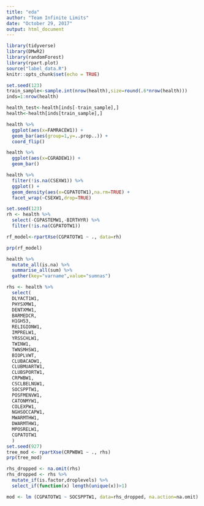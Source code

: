 ```yaml
---
title: "eda"
author: "Team Infinite Limits"
date: "October 29, 2017"
output: html_document
---
```


```r
library(tidyverse)
library(DMwR2)
library(randomForest)
library(rpart.plot)
source("label_data.R")
knitr::opts_chunk$set(echo = TRUE)

set.seed(123)
train_sample<-sample.int(nrow(health),size=round(.6*nrow(health)))
inds=1:nrow(health)

health_test<-health[inds[-train_sample],]
health<-health[inds[train_sample],]

```

```r

health %>%
  ggplot(aes(x=FAMRACEW1)) +
  geom_bar(aes(group=1,y=..prop..)) +
  coord_flip()

```

```r

health %>%
  ggplot(aes(x=CGRADEW1)) +
  geom_bar()

```

```r
health %>%
  filter(!is.na(CSEXW1)) %>%
  ggplot() +
  geom_density(aes(x=CGPATOTW1),na.rm=TRUE) +
  facet_wrap(~CSEXW1,drop=TRUE)
```


```r
set.seed(123)
rh <- health %>%
  select(-CGPASTEMW1,-BIRTHYR) %>%
  filter(!is.na(CGPATOTW1))

rf_model<-rpartXse(CGPATOTW1 ~ ., data=rh)

prp(rf_model)
```

```r
health %>%
  mutate_all(is.na) %>%
  summarise_all(sum) %>%
  gather(key="varname",value="sumnas")
```

```r
rhs <- health %>%
  select(
  DLYACT1W1,
  PHYSXMW1,
  DENTXMW1,
  BARMEDCR,
  H1GH53,
  RELIGIONW1,
  IMPRELW1,
  YRSSCHLW1,
  TWINW1,
  TWNSMHSW1,
  BIOPLVWT,
  CLUBACADW1,
  CLUBMUARTW1,
  CLUBSPORTW1,
  CRPWBW1,
  CSCLBELNGW1,
  SOCSPPTW1,
  POSFMENVW1,
  CATONMYW1,
  COLEXPW1,
  NGHSOCCAPW1,
  MWARMTHW1,
  DWARMTHW1,
  MPOSRELW1,
  CGPATOTW1
  )
set.seed(927)
tree_mod <- rpartXse(CRPWBW1 ~ ., rhs)
prp(tree_mod)
```

```r
rhs_dropped <- na.omit(rhs)
rhs_dropped <- rhs %>%
  mutate_if(is.factor,droplevels) %>%
  select_if(function(x) length(unique(x))>1)

mod <- lm (CGPATOTW1 ~ SOCSPPTW1, data=rhs_dropped, na.action=na.omit)
```
